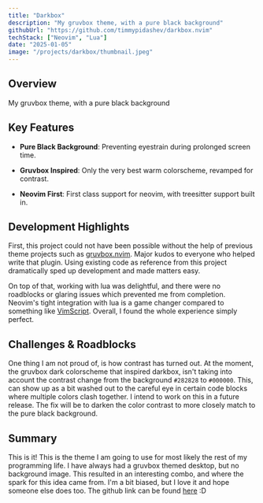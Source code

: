 ```yaml
---
title: "Darkbox"
description: "My gruvbox theme, with a pure black background"
githubUrl: "https://github.com/timmypidashev/darkbox.nvim"
techStack: ["Neovim", "Lua"]
date: "2025-01-05"
image: "/projects/darkbox/thumbnail.jpeg"
---
```


## Overview
My gruvbox theme, with a pure black background

## Key Features
* **Pure Black Background**: Preventing eyestrain during prolonged screen time.

* **Gruvbox Inspired**: Only the very best warm colorscheme, revamped for contrast.

* **Neovim First**: First class support for neovim, with treesitter support built in.

## Development Highlights
First, this project could not have been possible without the help of previous theme projects 
such as [gruvbox.nvim](https://github.com/ellisonleao/gruvbox.nvim). Major kudos to everyone
who helped write that plugin. Using existing code as reference from this project dramatically 
sped up development and made matters easy. 

On top of that, working with lua was delightful, and there were no roadblocks or glaring
issues which prevented me from completion. Neovim's tight integration with lua is a game
changer compared to something like [VimScript](https://vimdoc.sourceforge.net/htmldoc/usr_41.html). 
Overall, I found the whole experience simply perfect. 

## Challenges & Roadblocks
One thing I am not proud of, is how contrast has turned out. At the moment, the gruvbox dark 
colorscheme that inspired darkbox, isn't taking into account the contrast change from the 
background `#282828` to `#000000`. This, can show up as a bit washed out to the careful eye in certain
code blocks where multiple colors clash together. I intend to work on this in a future release. 
The fix will be to darken the color contrast to more closely match to the pure black background.

## Summary
This is it! This is the theme I am going to use for most likely the rest of my programming life.
I have always had a gruvbox themed desktop, but no background image. This resulted in an interesting
combo, and where the spark for this idea came from. I'm a bit biased, but I love it and hope 
someone else does too. The github link can be found [here](https://github.com/timmypidashev/darkbox.nvim) :D
